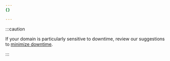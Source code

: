```yaml
---
{}

---
```


:::caution


If your domain is particularly sensitive to downtime, review our suggestions to [minimize downtime](/fundamentals/performance/minimize-downtime/).


:::
